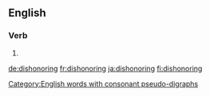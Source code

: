 ==English==

===Verb===
{{head|en|present participle}}

# {{present participle of|dishonor|lang=en|nocat=1}}

[[Category:English words with consonant pseudo-digraphs]]

[[de:dishonoring]]
[[fr:dishonoring]]
[[ja:dishonoring]]
[[fi:dishonoring]]